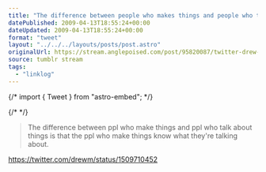 ```yaml
---
title: "The difference between people who makes things and people who talk about things"
datePublished: 2009-04-13T18:55:24+00:00
dateUpdated: 2009-04-13T18:55:24+00:00
format: "tweet"
layout: "../../../layouts/posts/post.astro"
originalUrl: https://stream.anglepoised.com/post/95820087/twitter-drew-mclellan-the-difference-between
source: tumblr stream
tags:
  - "linklog"
---
```


{/* import { Tweet } from "astro-embed"; */}

{/* <Tweet id="https://twitter.com/drewm/status/1509710452" /> */}

> The difference between ppl who make things and ppl who talk about things is that the ppl who make things know what they're talking about.

https://twitter.com/drewm/status/1509710452
